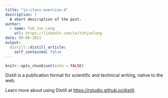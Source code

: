 ```yaml
---
title: "in-class-exercise-4"
description: |
  A short description of the post.
author:
  - name: Toh Jun Long
    url: https://linkedin.com/in/tohjunlong
date: 09-06-2021
output:
  distill::distill_article:
    self_contained: false
---
```



```r
knitr::opts_chunk$set(echo = FALSE)
```

Distill is a publication format for scientific and technical writing, native to the web.

Learn more about using Distill at <https://rstudio.github.io/distill>.


